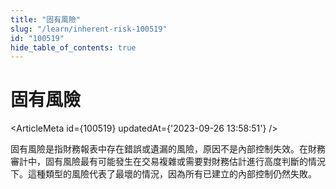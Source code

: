```yaml
---
title: "固有風險"
slug: "/learn/inherent-risk-100519"
id: "100519"
hide_table_of_contents: true
---
```



# 固有風險

<ArticleMeta id={100519} updatedAt={'2023-09-26 13:58:51'} />
<div className='border-solid border-b border-t-0 my-4 border-[var(--ifm-color-gray-300)]' />

固有風險是指財務報表中存在錯誤或遺漏的風險，原因不是內部控制失效。在財務審計中，固有風險最有可能發生在交易複雜或需要對財務估計進行高度判斷的情況下。這種類型的風險代表了最壞的情況，因為所有已建立的內部控制仍然失敗。
